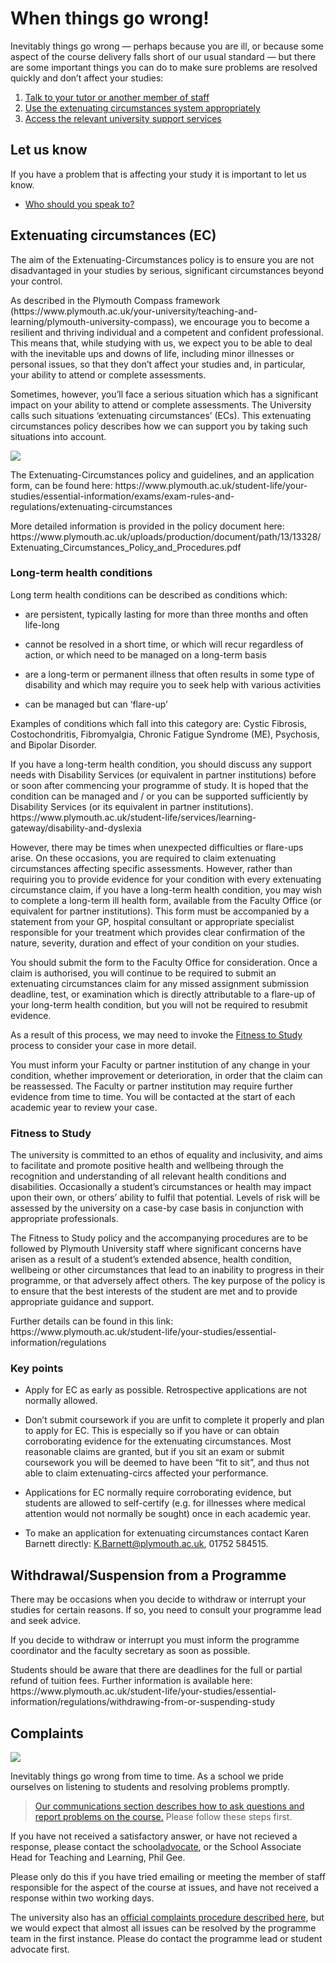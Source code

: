 # When things go wrong!

Inevitably things go wrong --- perhaps because you are ill, or because some
aspect of the course delivery falls short of our usual standard --- but there
are some important things you can do to make sure problems are resolved quickly
and don't affect your studies:

1.  [Talk to your tutor or another member of staff](#letusknow)
1.  [Use the extenuating circumstances system appropriately](#excircs)
1.  [Access the relevant university support services](#helpandsupport)

## Let us know {#letusknow}

If you have a problem that is affecting your study it is important to let us
know.

-   [Who should you speak to?](#i-have-a-question)

## Extenuating circumstances (EC) {#excircs}

The aim of the Extenuating-Circumstances policy is to ensure you are not
disadvantaged in your studies by serious, significant circumstances beyond your
control.

As described in the Plymouth Compass framework
(https://www.plymouth.ac.uk/your-university/teaching-and-learning/plymouth-university-compass),
we encourage you to become a resilient and thriving individual and a competent
and confident professional. This means that, while studying with us, we expect
you to be able to deal with the inevitable ups and downs of life, including
minor illnesses or personal issues, so that they don’t affect your studies and,
in particular, your ability to attend or complete assessments.

Sometimes, however, you’ll face a serious situation which has a significant
impact on your ability to attend or complete assessments. The University calls
such situations ‘extenuating circumstances’ (ECs). This extenuating
circumstances policy describes how we can support you by taking such situations
into account.

[![](static/sick_day_2x.png){.xkcd}](static/sick_day_2x.png)

The Extenuating-Circumstances policy and guidelines, and an application form,
can be found here:
https://www.plymouth.ac.uk/student-life/your-studies/essential-information/exams/exam-rules-and-regulations/extenuating-circumstances

More detailed information is provided in the policy document here:
https://www.plymouth.ac.uk/uploads/production/document/path/13/13328/Extenuating_Circumstances_Policy_and_Procedures.pdf

### Long-term health conditions

Long term health conditions can be described as conditions which:

-   are persistent, typically lasting for more than three months and often
    life-long

-   cannot be resolved in a short time, or which will recur regardless of
    action, or which need to be managed on a long-term basis

-   are a long-term or permanent illness that often results in some type of
    disability and which may require you to seek help with various activities

-   can be managed but can ‘flare-up’

Examples of conditions which fall into this category are: Cystic Fibrosis,
Costochondritis, Fibromyalgia, Chronic Fatigue Syndrome (ME), Psychosis, and
Bipolar Disorder.

If you have a long-term health condition, you should discuss any support needs
with Disability Services (or equivalent in partner institutions) before or soon
after commencing your programme of study. It is hoped that the condition can be
managed and / or you can be supported sufficiently by Disability Services (or
its equivalent in partner institutions).
https://www.plymouth.ac.uk/student-life/services/learning-gateway/disability-and-dyslexia

However, there may be times when unexpected difficulties or flare-ups arise. On
these occasions, you are required to claim extenuating circumstances affecting
specific assessments. However, rather than requiring you to provide evidence for
your condition with every extenuating circumstance claim, if you have a
long-term health condition, you may wish to complete a long-term ill health
form, available from the Faculty Office (or equivalent for partner
institutions). This form must be accompanied by a statement from your GP,
hospital consultant or appropriate specialist responsible for your treatment
which provides clear confirmation of the nature, severity, duration and effect
of your condition on your studies.

You should submit the form to the Faculty Office for consideration. Once a claim
is authorised, you will continue to be required to submit an extenuating
circumstances claim for any missed assignment submission deadline, test, or
examination which is directly attributable to a flare-up of your long-term
health condition, but you will not be required to resubmit evidence.

As a result of this process, we may need to invoke the
[Fitness to Study](#fitness-study) process to consider your case in more detail.

You must inform your Faculty or partner institution of any change in your
condition, whether improvement or deterioration, in order that the claim can be
reassessed. The Faculty or partner institution may require further evidence from
time to time. You will be contacted at the start of each academic year to review
your case.

### Fitness to Study {#fitness-study}

The university is committed to an ethos of equality and inclusivity, and aims to
facilitate and promote positive health and wellbeing through the recognition and
understanding of all relevant health conditions and disabilities. Occasionally a
student’s circumstances or health may impact upon their own, or others’ ability
to fulfil that potential. Levels of risk will be assessed by the university on a
case-by case basis in conjunction with appropriate professionals.

The Fitness to Study policy and the accompanying procedures are to be followed
by Plymouth University staff where significant concerns have arisen as a result
of a student’s extended absence, health condition, wellbeing or other
circumstances that lead to an inability to progress in their programme, or that
adversely affect others. The key purpose of the policy is to ensure that the
best interests of the student are met and to provide appropriate guidance and
support.

Further details can be found in this link:
https://www.plymouth.ac.uk/student-life/your-studies/essential-information/regulations

### Key points

-   Apply for EC as early as possible. Retrospective applications are not
    normally allowed.

-   Don't submit coursework if you are unfit to complete it properly and plan to
    apply for EC. This is especially so if you have or can obtain corroborating
    evidence for the extenuating circumstances. Most reasonable claims are
    granted, but if you sit an exam or submit coursework you will be deemed to
    have been "fit to sit", and thus not able to claim extenuating-circs
    affected your performance.

-   Applications for EC normally require corroborating evidence, but students
    are allowed to self-certify (e.g. for illnesses where medical attention
    would not normally be sought) once in each academic year.

-   To make an application for extenuating circumstances contact Karen Barnett
    directly: <K.Barnett@plymouth.ac.uk>, 01752 584515.

## Withdrawal/Suspension from a Programme

There may be occasions when you decide to withdraw or interrupt your studies for
certain reasons. If so, you need to consult your programme lead and seek advice.

If you decide to withdraw or interrupt you must inform the programme coordinator
and the faculty secretary as soon as possible.

Students should be aware that there are deadlines for the full or partial refund
of tuition fees. Further information is available here:
https://www.plymouth.ac.uk/student-life/your-studies/essential-information/regulations/withdrawing-from-or-suspending-study

## Complaints {#complaints}

![](static/second_2x.png){.xkcd}

Inevitably things go wrong from time to time. As a school we pride ourselves on
listening to students and resolving problems promptly.

> [Our communications section describes how to ask questions and report problems
> on the course.](#i-have-a-question) Please follow these steps first.

If you have not received a satisfactory answer, or have not recieved a response,
please contact the school[ advocate](#student-advocate), or the School Associate
Head for Teaching and Learning, Phil Gee.

Please only do this if you have tried emailing or meeting the member of staff
responsible for the aspect of the course at issues, and have not received a
response within two working days.

The university also has an
[official complaints procedure described here](https://www.plymouth.ac.uk/student-life/your-studies/essential-information/complaints-appeals-and-conduct),
but we would expect that almost all issues can be resolved by the programme team
in the first instance. Please do contact the programme lead or student advocate
first.
